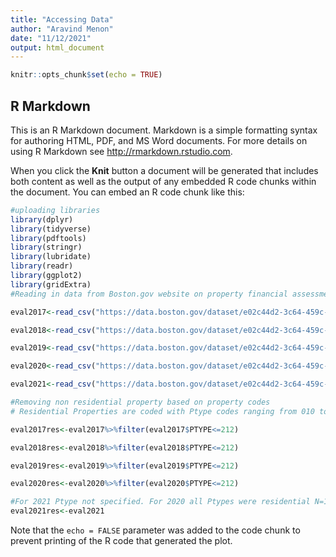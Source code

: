 ```yaml
---
title: "Accessing Data"
author: "Aravind Menon"
date: "11/12/2021"
output: html_document
---
```


```r
knitr::opts_chunk$set(echo = TRUE)
```

## R Markdown

This is an R Markdown document. Markdown is a simple formatting syntax for authoring HTML, PDF, and MS Word documents. For more details on using R Markdown see <http://rmarkdown.rstudio.com>.

When you click the **Knit** button a document will be generated that includes both content as well as the output of any embedded R code chunks within the document. You can embed an R code chunk like this:

```r
#uploading libraries
library(dplyr)
library(tidyverse)
library(pdftools)
library(stringr)
library(lubridate)
library(readr)
library(ggplot2)
library(gridExtra)
#Reading in data from Boston.gov website on property financial assessment for years 2017 to 2021

eval2017<-read_csv("https://data.boston.gov/dataset/e02c44d2-3c64-459c-8fe2-e1ce5f38a035/resource/062fc6fa-b5ff-4270-86cf-202225e40858/download/property-assessment-fy2017.csv")

eval2018<-read_csv("https://data.boston.gov/dataset/e02c44d2-3c64-459c-8fe2-e1ce5f38a035/resource/fd351943-c2c6-4630-992d-3f895360febd/download/ast2018full.csv")

eval2019<-read_csv("https://data.boston.gov/dataset/e02c44d2-3c64-459c-8fe2-e1ce5f38a035/resource/695a8596-5458-442b-a017-7cd72471aade/download/fy19fullpropassess.csv")

eval2020<-read_csv("https://data.boston.gov/dataset/e02c44d2-3c64-459c-8fe2-e1ce5f38a035/resource/8de4e3a0-c1d2-47cb-8202-98b9cbe3bd04/download/data2020-full.csv")

eval2021<-read_csv("https://data.boston.gov/dataset/e02c44d2-3c64-459c-8fe2-e1ce5f38a035/resource/c4b7331e-e213-45a5-adda-052e4dd31d41/download/data2021-full.csv")


```


```r
#Removing non residential property based on property codes
# Residential Properties are coded with Ptype codes ranging from 010 to 211

eval2017res<-eval2017%>%filter(eval2017$PTYPE<=212)

eval2018res<-eval2018%>%filter(eval2018$PTYPE<=212)

eval2019res<-eval2019%>%filter(eval2019$PTYPE<=212)

eval2020res<-eval2020%>%filter(eval2020$PTYPE<=212)

#For 2021 Ptype not specified. For 2020 all Ptypes were residential N=175052
eval2021res<-eval2021
```

Note that the `echo = FALSE` parameter was added to the code chunk to prevent printing of the R code that generated the plot.
